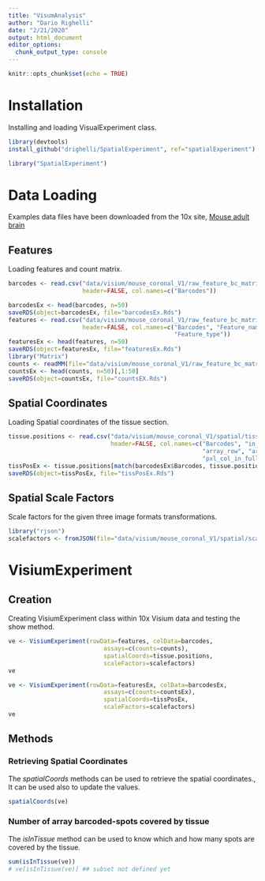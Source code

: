 ```yaml
---
title: "VisumAnalysis"
author: "Dario Righelli"
date: "2/21/2020"
output: html_document
editor_options: 
  chunk_output_type: console
---
```


```r
knitr::opts_chunk$set(echo = TRUE)
```

# Installation

Installing and loading VisualExperiment class.

```r
library(devtools)
install_github("drighelli/SpatialExperiment", ref="spatialExperiment")
```


```r
library("SpatialExperiment")
```


# Data Loading

Examples data files have been downloaded from the 10x site, [Mouse adult brain](https://support.10xgenomics.com/spatial-gene-expression/datasets/1.0.0/V1_Adult_Mouse_Brain)

## Features

Loading features and count matrix.

```r
barcodes <- read.csv("data/visium/mouse_coronal_V1/raw_feature_bc_matrix/barcodes.tsv", sep="\t", 
                     header=FALSE, col.names=c("Barcodes"))

barcodesEx <- head(barcodes, n=50)
saveRDS(object=barcodesEx, file="barcodesEx.Rds")
features <- read.csv("data/visium/mouse_coronal_V1/raw_feature_bc_matrix/features.tsv", sep="\t", 
                     header=FALSE, col.names=c("Barcodes", "Feature_name", 
                                               "Feature_type"))
featuresEx <- head(features, n=50)
saveRDS(object=featuresEx, file="featuresEx.Rds")
library("Matrix")
counts <- readMM(file="data/visium/mouse_coronal_V1/raw_feature_bc_matrix/matrix.mtx")
countsEx <- head(counts, n=50)[,1:50]
saveRDS(object=countsEx, file="countsEX.Rds")
```

## Spatial Coordinates

Loading Spatial coordinates of the tissue section.

```r


tissue.positions <- read.csv("data/visium/mouse_coronal_V1/spatial/tissue_positions_list.csv", 
                             header=FALSE, col.names=c("Barcodes", "in_tissue", 
                                                       "array_row", "array_col",
                                                       "pxl_col_in_fullres", "pxl_row_in_fullres"))
tissPosEx <- tissue.positions[match(barcodesEx$Barcodes, tissue.positions$Barcodes),]
saveRDS(object=tissPosEx, file="tissPosEx.Rds")
```

## Spatial Scale Factors

Scale factors for the given three image formats transformations.

```r
library("rjson")
scalefactors <- fromJSON(file="data/visium/mouse_coronal_V1/spatial/scalefactors_json.json")
```


# VisiumExperiment

## Creation

Creating VisiumExperiment class within 10x Visium data and testing the show method.

```r
ve <- VisiumExperiment(rowData=features, colData=barcodes, 
                           assays=c(counts=counts), 
                           spatialCoords=tissue.positions,
                           scaleFactors=scalefactors)
ve

ve <- VisiumExperiment(rowData=featuresEx, colData=barcodesEx, 
                           assays=c(counts=countsEx), 
                           spatialCoords=tissPosEx,
                           scaleFactors=scalefactors)
ve
```

## Methods

### Retrieving Spatial Coordinates

The *spatialCoords* methods can be used to retrieve the spatial coordinates., 
It can be used also to update the values.

```r
spatialCoords(ve)
```

### Number of array barcoded-spots covered by tissue

The *isInTissue* method can be used to know which and how many spots are covered
by the tissue.

```r
sum(isInTissue(ve))
# ve[isInTissue(ve)] ## subset not defined yet
```

